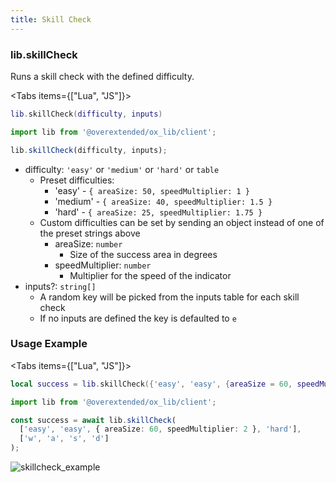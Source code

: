 ```yaml
---
title: Skill Check
---
```



### lib.skillCheck

Runs a skill check with the defined difficulty.

<Tabs items={["Lua", "JS"]}>
<Tab>

```lua
lib.skillCheck(difficulty, inputs)
```

</Tab>
<Tab>

```ts
import lib from '@overextended/ox_lib/client';

lib.skillCheck(difficulty, inputs);
```

</Tab>
</Tabs>

- difficulty: `'easy'` or `'medium'` or `'hard'` or `table`
  - Preset difficulties:
    - 'easy' - `{ areaSize: 50, speedMultiplier: 1 }`
    - 'medium' - `{ areaSize: 40, speedMultiplier: 1.5 }`
    - 'hard' - `{ areaSize: 25, speedMultiplier: 1.75 }`
  - Custom difficulties can be set by sending an object instead of one of the preset strings above
    - areaSize: `number`
      - Size of the success area in degrees
    - speedMultiplier: `number`
      - Multiplier for the speed of the indicator
- inputs?: `string[]`
  - A random key will be picked from the inputs table for each skill check
  - If no inputs are defined the key is defaulted to `e`

### Usage Example

<Tabs items={["Lua", "JS"]}>
<Tab>

```lua
local success = lib.skillCheck({'easy', 'easy', {areaSize = 60, speedMultiplier = 2}, 'hard'}, {'w', 'a', 's', 'd'})
```

</Tab>
<Tab>

```ts
import lib from '@overextended/ox_lib/client';

const success = await lib.skillCheck(
  ['easy', 'easy', { areaSize: 60, speedMultiplier: 2 }, 'hard'],
  ['w', 'a', 's', 'd']
);
```

</Tab>
</Tabs>

![skillcheck_example](https://i.imgur.com/rgfkn0S.png)
